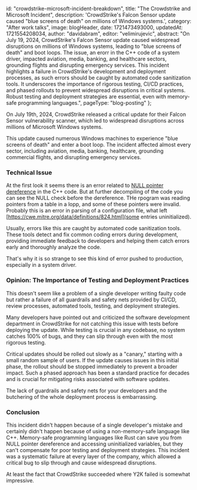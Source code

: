 
  id: "crowdstrike-microsoft-incident-breakdown",
  title:
    "The Crowdstrike and Microsoft Incident",
  description:
    'CrowdStrike\'s Falcon Sensor update caused "blue screens of death" on millions of Windows systems.',
  category: "After work talks",
  image: blogHeader,
  date: 1721473493000,
  updatedAt: 1721554208034,
  author: "davidabram",
  editor: "velimirujevic",
  abstract: "On July 19, 2024, CrowdStrike's Falcon Sensor update caused widespread disruptions on millions of Windows systems, leading to \"blue screens of death\" and boot loops. The issue, an erorr in the C++ code of a system driver, impacted aviation, media, banking, and healthcare sectors, grounding flights and disrupting emergency services. This incident highlights a failure in CrowdStrike's development and deployment processes, as such errors should be caught by automated code sanitization tools. It underscores the importance of rigorous testing, CI/CD practices, and phased rollouts to prevent widespread disruptions in critical systems. Robust testing and deployment strategies are essential, even with memory-safe programming languages.",
  pageType: "blog-posting"
};


On July 19th, 2024, CrowdStrike released a critical update for their Falcon Sensor vulnerability scanner, which led to widespread disruptions across millions of Microsoft Windows systems.

This update caused numerous Windows machines to experience "blue screens of death" and enter a boot loop. The incident affected almost every sector, including aviation, media, banking, healthcare, grounding commercial flights, and disrupting emergency services.

### Technical Issue

At the first look it seems there is an error related to [NULL pointer dereference](https://cwe.mitre.org/data/definitions/476.html) in the C++ code. But at further decompiling of the code you can see the NULL check before the dereference. THe rpogram was reading pointers from a table in a lopp, and some of these pointers were invalid. Probably this is an error in parsing of a configuration file, what left [https://cwe.mitre.org/data/definitions/824.html](some entries uninitialized).

Usually, errors like this are caught by automated code sanitization tools. These tools detect and fix common coding errors during development, providing immediate feedback to developers and helping them catch errors early and thoroughly analyze the code.

That's why it is so strange to see this kind of error pushed to production, especially in a system driver.

### Opinion: The Importance of Testing and Deployment Practices

This doesn't seem like a problem of a single developer writing faulty code but rather a failure of all guardrails and safety nets provided by CI/CD, review processes, automated tools, testing, and deployment strategies.

Many developers have pointed out and criticized the software development department in CrowdStrike for not catching this issue with tests before deploying the update. While testing is crucial in any codebase, no system catches 100% of bugs, and they can slip through even with the most rigorous testing.

Critical updates should be rolled out slowly as a "canary," starting with a small random sample of users. If the update causes issues in this initial phase, the rollout should be stopped immediately to prevent a broader impact. Such a phased approach has been a standard practice for decades and is crucial for mitigating risks associated with software updates.

The lack of guardrails and safety nets for your developers and the butchering of the whole deployment process is embarrassing.

### Conclusion

This incident didn't happen because of a single developer's mistake and certainly didn't happen because of using a non-memory-safe language like C++. Memory-safe programming languages like Rust can save you from NULL pointer dereference and accessing uninitialized variables, but they can't compensate for poor testing and deployment strategies. This incident was a systematic failure at every layer of the company, which allowed a critical bug to slip through and cause widespread disruptions.

At least the fact that CrowdStrike succeeded where Y2K failed is somewhat impressive.




